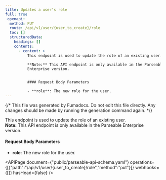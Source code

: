 ```yaml
---
title: Updates a user's role
full: true
_openapi:
  method: PUT
  route: /api/v1/user/{user_to_create}/role
  toc: []
  structuredData:
    headings: []
    contents:
      - content: >
          This endpoint is used to update the role of an existing user.  

          **Note:** This API endpoint is only available in the Parseable
          Enterprise version.  


          #### Request Body Parameters

          - **role**: The new role for the user.
---
```


{/* This file was generated by Fumadocs. Do not edit this file directly. Any changes should be made by running the generation command again. */}

This endpoint is used to update the role of an existing user.  
**Note:** This API endpoint is only available in the Parseable Enterprise version.  

#### Request Body Parameters
- **role**: The new role for the user.


<APIPage document={"public/parseable-api-schema.yaml"} operations={[{"path":"/api/v1/user/{user_to_create}/role","method":"put"}]} webhooks={[]} hasHead={false} />
